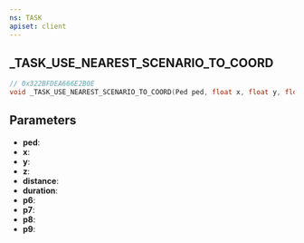 ```yaml
---
ns: TASK
apiset: client
---
```

## _TASK_USE_NEAREST_SCENARIO_TO_COORD

```c
// 0x322BFDEA666E2B0E
void _TASK_USE_NEAREST_SCENARIO_TO_COORD(Ped ped, float x, float y, float z, float distance, int duration, BOOL p6, BOOL p7, BOOL p8, BOOL p9);
```


## Parameters
* **ped**:
* **x**:
* **y**:
* **z**:
* **distance**:
* **duration**:
* **p6**:
* **p7**:
* **p8**:
* **p9**: